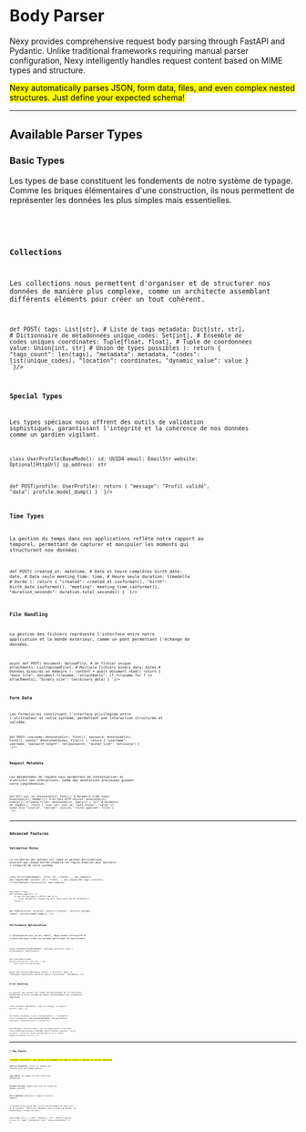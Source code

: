 # Body Parser

Nexy provides comprehensive request body parsing through FastAPI and Pydantic. Unlike traditional frameworks requiring manual parser configuration, Nexy intelligently handles request content based on MIME types and structure.

<Mark>
  Nexy automatically parses JSON, form data, files, and even complex nested structures. Just define your expected schema!
</Mark>

---

## Available Parser Types

### Basic Types
Les types de base constituent les fondements de notre système de typage. Comme les briques élémentaires d'une construction, ils nous permettent de représenter les données les plus simples mais essentielles.

<CodeCard fileName="app/examples/basic_types.py">
<Code language="python"
 theme="catppuccin-mocha"
code = {
`def POST(
    name: str,           # Pour les chaînes de caractères
    age: int,           # Pour les nombres entiers
    height: float,      # Pour les nombres décimaux
    is_active: bool,    # Pour les valeurs booléennes
    raw_data: bytes     # Pour les données binaires
):
    return {
        "message": f"Utilisateur {name}, {age} ans, {height}m",
        "status": is_active,
        "data_size": len(raw_data)
    }
`}/>
</CodeCard>

### Collections
Les collections nous permettent d'organiser et de structurer nos données de manière plus complexe, comme un architecte assemblant différents éléments pour créer un tout cohérent.

<CodeCard fileName="app/examples/collections.py">
<Code language="python"
 theme="catppuccin-mocha"
code = {
`from typing import List, Dict, Set, Tuple, Union

def POST(
    tags: List[str],                    # Liste de tags
    metadata: Dict[str, str],           # Dictionnaire de métadonnées
    unique_codes: Set[int],             # Ensemble de codes uniques
    coordinates: Tuple[float, float],    # Tuple de coordonnées
    value: Union[int, str]              # Union de types possibles
):
    return {
        "tags_count": len(tags),
        "metadata": metadata,
        "codes": list(unique_codes),
        "location": coordinates,
        "dynamic_value": value
    }
`}/>
</CodeCard>

### Special Types
Les types spéciaux nous offrent des outils de validation sophistiqués, garantissant l'intégrité et la cohérence de nos données comme un gardien vigilant.

<CodeCard fileName="app/examples/special_types.py">
<Code language="python"
 theme="catppuccin-mocha"
code = {
`from pydantic import BaseModel, EmailStr, HttpUrl, UUID4
from typing import Optional

class UserProfile(BaseModel):
    id: UUID4
    email: EmailStr
    website: Optional[HttpUrl]
    ip_address: str

def POST(profile: UserProfile):
    return {
        "message": "Profil validé",
        "data": profile.model_dump()
    }
`}/>
</CodeCard>

### Time Types
La gestion du temps dans nos applications reflète notre rapport au temporel, permettant de capturer et manipuler les moments qui structurent nos données.

<CodeCard fileName="app/examples/time_types.py">
<Code language="python"
 theme="catppuccin-mocha"
code = {
`from datetime import datetime, date, time, timedelta

def POST(
    created_at: datetime,        # Date et heure complètes
    birth_date: date,           # Date seule
    meeting_time: time,         # Heure seule
    duration: timedelta         # Durée
):
    return {
        "created": created_at.isoformat(),
        "birth": birth_date.isoformat(),
        "meeting": meeting_time.isoformat(),
        "duration_seconds": duration.total_seconds()
    }
`}/>
</CodeCard>

### File Handling
La gestion des fichiers représente l'interface entre notre application et le monde extérieur, comme un pont permettant l'échange de données.

<CodeCard fileName="app/examples/file_handling.py">
<Code language="python"
 theme="catppuccin-mocha"
code = {
`from fastapi import UploadFile
from typing import List

async def POST(
    document: UploadFile,           # Un fichier unique
    attachments: List[UploadFile],  # Multiple fichiers
    binary_data: bytes              # Données binaires en mémoire
):
    content = await document.read()
    return {
        "main_file": document.filename,
        "attachments": [f.filename for f in attachments],
        "binary_size": len(binary_data)
    }
`}/>
</CodeCard>

### Form Data
Les formulaires constituent l'interface privilégiée entre l'utilisateur et notre système, permettant une interaction structurée et validée.

<CodeCard fileName="app/examples/form_data.py">
<Code language="python"
 theme="catppuccin-mocha"
code = {
`from fastapi import Form, File
from typing import Annotated

def POST(
    username: Annotated[str, Form()],
    password: Annotated[str, Form()],
    avatar: Annotated[bytes, File()]
):
    return {
        "username": username,
        "password_length": len(password),
        "avatar_size": len(avatar)
    }
`}/>
</CodeCard>

### Request Metadata
Les métadonnées de requête nous permettent de contextualiser et d'enrichir nos interactions, comme des annotations précieuses guidant notre compréhension.

<CodeCard fileName="app/examples/metadata.py">
<Code language="python"
 theme="catppuccin-mocha"
code = {
`from fastapi import Header, Cookie, Query, Path
from typing import Annotated, Optional

def GET(
    user_id: Annotated[int, Path()],                    # Paramètre d'URL
    token: Annotated[str, Header()],                    # En-tête HTTP
    session: Annotated[str, Cookie()],                  # Cookie
    filter: Annotated[str, Query()] = "all"           # Paramètre de requête
):
    return {
        "user_id": user_id,
        "auth_status": "valid" if token else "invalid",
        "session": session,
        "filter_applied": filter
    }
`}/>
</CodeCard>

---

## Advanced Features

### Validation Rules
La validation des données est comme un gardien philosophique, assurant que chaque entrée respecte les règles établies pour maintenir l'intégrité de notre système.

<CodeCard fileName="app/examples/validation.py">
<Code language="python"
 theme="catppuccin-mocha"
code = {
`from pydantic import BaseModel, Field, validator
from typing import List

class Article(BaseModel):
    title: str = Field(..., min_length=3, max_length=100)
    content: str = Field(..., min_length=10)
    tags: List[str] = Field(default_factory=list, max_items=5)
    
    @validator('tags')
    def validate_tags(cls, v):
        if not all(len(tag) <= 20 for tag in v):
            raise ValueError('Chaque tag doit faire moins de 20 caractères')
        return v

def POST(article: Article):
    return {"status": "Article validé", "data": article.model_dump()}
`}/>
</CodeCard>

### Performance Optimization
L'optimisation est un art subtil, équilibrant efficacité et lisibilité pour créer un système performant et maintenable.

<CodeCard fileName="app/examples/optimization.py">
<Code language="python"
 theme="catppuccin-mocha"
code = {
`from pydantic import BaseModel, Field
from typing import Dict, Any
from functools import lru_cache

class CachedConfig(BaseModel):
    settings: Dict[str, Any] = Field(default_factory=dict)
    
    @lru_cache(maxsize=100)
    def get_setting(self, key: str) -> Any:
        return self.settings.get(key)

async def process_data(data: bytes) -> Dict[str, Any]:
    # Traitement asynchrone optimisé
    return {"processed": len(data)}
`}/>
</CodeCard>

### Error Handling
La gestion des erreurs est comme une philosophie de la résilience, permettant à notre système de réagir gracieusement aux situations imprévues.

<CodeCard fileName="app/examples/error_handling.py">
<Code language="python"
 theme="catppuccin-mocha"
code = {
`from fastapi import HTTPException
from pydantic import BaseModel, ValidationError
from typing import Dict, Any

class CustomError(BaseModel):
    code: str
    message: str
    details: Dict[str, Any] = {}

def handle_validation_error(e: ValidationError) -> CustomError:
    return CustomError(
        code="VALIDATION_ERROR",
        message="Données invalides",
        details={"errors": e.errors()}
    )

def POST(data: Dict[str, Any]):
    try:
        # Logique métier
        if not data:
            raise HTTPException(status_code=400, detail="Données requises")
        return {"status": "success"}
    except ValidationError as e:
        return handle_validation_error(e)
`}/>
</CodeCard>

---

## 🎯 Key Points

<Mark>
**Automatic Detection**: Nexy détecte intelligemment les types de contenu et applique les parseurs appropriés

**Built-in Validation**: Toutes les données sont validées selon des schémas définis

**Type Safety**: Un typage fort avec conversions automatiques

**Flexible Parsing**: Support pour tous les formats de données courants

**Error Handling**: Détection et rapport d'erreurs complets
</Mark>

Le système de parsing de Nexy incarne une philosophie de simplicité et de puissance - définissez simplement votre structure de données, et laissez Nexy s'occuper du reste !

<SwitchPage
    prev = { {
        label: "Response",
        href: "/basics/response"
    }}
    next ={ {
        label: "Validation",
        href: "/basics/validation/"
    }}
/>